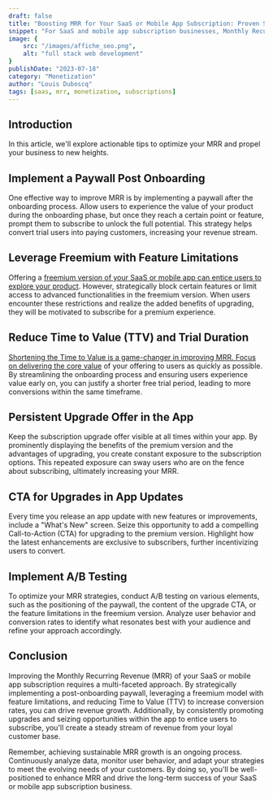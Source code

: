 ```yaml
---
draft: false
title: "Boosting MRR for Your SaaS or Mobile App Subscription: Proven Strategies for Success"
snippet: "For SaaS and mobile app subscription businesses, Monthly Recurring Revenue (MRR) is the lifeblood that sustains growth and profitability. If you're looking to enhance your MRR, there are various strategies you can implement to drive conversions and increase customer retention."
image: {
    src: "/images/affiche_seo.png",
    alt: "full stack web development"
}
publishDate: "2023-07-18"
category: "Monetization"
author: "Louis Duboscq"
tags: [saas, mrr, monetization, subscriptions]
--- 
```


## Introduction

In this article, we'll explore actionable tips to optimize your MRR and propel your business to new heights.

## Implement a Paywall Post Onboarding

One effective way to improve MRR is by implementing a paywall after the onboarding process. Allow users to experience the value of your product during the onboarding phase, but once they reach a certain point or feature, prompt them to subscribe to unlock the full potential. This strategy helps convert trial users into paying customers, increasing your revenue stream.

## Leverage Freemium with Feature Limitations

Offering a [freemium version of your SaaS or mobile app can entice users to explore your product](freemium-is-not-a-business-model). However, strategically block certain features or limit access to advanced functionalities in the freemium version. When users encounter these restrictions and realize the added benefits of upgrading, they will be motivated to subscribe for a premium experience.

## Reduce Time to Value (TTV) and Trial Duration

[Shortening the Time to Value is a game-changer in improving MRR. Focus on delivering the core value](free-trial-duration) of your offering to users as quickly as possible. By streamlining the onboarding process and ensuring users experience value early on, you can justify a shorter free trial period, leading to more conversions within the same timeframe.

## Persistent Upgrade Offer in the App

Keep the subscription upgrade offer visible at all times within your app. By prominently displaying the benefits of the premium version and the advantages of upgrading, you create constant exposure to the subscription options. This repeated exposure can sway users who are on the fence about subscribing, ultimately increasing your MRR.

## CTA for Upgrades in App Updates

Every time you release an app update with new features or improvements, include a "What's New" screen. Seize this opportunity to add a compelling Call-to-Action (CTA) for upgrading to the premium version. Highlight how the latest enhancements are exclusive to subscribers, further incentivizing users to convert.

## Implement A/B Testing

To optimize your MRR strategies, conduct A/B testing on various elements, such as the positioning of the paywall, the content of the upgrade CTA, or the feature limitations in the freemium version. Analyze user behavior and conversion rates to identify what resonates best with your audience and refine your approach accordingly.

## Conclusion

Improving the Monthly Recurring Revenue (MRR) of your SaaS or mobile app subscription requires a multi-faceted approach. By strategically implementing a post-onboarding paywall, leveraging a freemium model with feature limitations, and reducing Time to Value (TTV) to increase conversion rates, you can drive revenue growth. Additionally, by consistently promoting upgrades and seizing opportunities within the app to entice users to subscribe, you'll create a steady stream of revenue from your loyal customer base.

Remember, achieving sustainable MRR growth is an ongoing process. Continuously analyze data, monitor user behavior, and adapt your strategies to meet the evolving needs of your customers. By doing so, you'll be well-positioned to enhance MRR and drive the long-term success of your SaaS or mobile app subscription business.